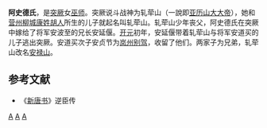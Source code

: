 '''阿史德氏'''，是[[突厥|突厥]]女[[巫师|巫师]]。突厥说斗战神为轧荦山（一說即[[亚历山大大帝|亚历山大大帝]]），她和[[营州|营州]][[柳城|柳城]][[康姓|康姓]][[胡人|胡人]]所生的儿子就起名叫轧荦山。轧荦山少年丧父，阿史德氏在突厥中嫁给了将军安波至的兄长安延偃。[[开元|开元]]初年，安延偃带着轧荦山与将军安道买的儿子逃出突厥。安道买次子安贞节为[[岚州|岚州]][[别驾|别驾]]，收留了他们。两家子为兄弟，轧荦山改名[[安禄山|安禄山]]。

==参考文献==
*《[[新唐书|新唐书]]》逆臣传
{{唐朝皇后}}
[[Category:唐朝突厥人|A]] 
[[Category:唐朝女性人物|A]]
[[Category:中国皇帝亲母未得尊后位者|A]]